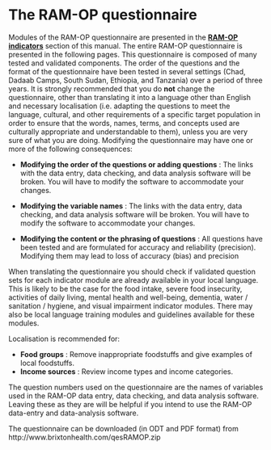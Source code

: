 # The RAM-OP questionnaire {#questionnaire}

Modules of the RAM-OP questionnaire are presented in the [**RAM-OP indicators**](#indicators) section of this manual. 
The entire RAM-OP questionnaire is presented in the following pages. This questionnaire is composed of many tested and validated components. The order of the questions and the format of the questionnaire have been tested in several settings (Chad, Dadaab Camps, South Sudan, Ethiopia, and Tanzania) over a period of three years. It is strongly recommended that you do **not** change the questionnaire, other than translating it into a language other than English and necessary localisation (i.e. adapting the questions to meet the language, cultural, and other requirements of a specific target population in order to ensure that the words, names, terms, and concepts used are culturally appropriate and understandable to them), unless you are very sure of what you are doing. Modifying the questionnaire may have one or more of the following consequences:

* **Modifying the order of the questions or adding questions** : The links with the data entry, data checking, and data analysis software will be broken. You will have to modify the software to accommodate your changes.

* **Modifying the variable names** :  The links with the data entry, data checking, and data analysis software will be broken. You will have to modify the software to accommodate your changes.

* **Modifying the content or the phrasing of questions** : All questions have been tested and are formulated for accuracy and reliability (precision). Modifying them may lead to loss of accuracy (bias) and precision

When translating the questionnaire you should check if validated question sets for each indicator module are already available in your local language. This is likely to be the case for the food intake, severe food insecurity, activities of daily living, mental health and well-being, dementia, water / sanitation / hygiene, and visual impairment indicator modules. There may also be local language training modules and guidelines available for these modules.

Localisation is recommended for:

* **Food groups** : Remove inappropriate foodstuffs and give examples of local foodstuffs.
* **Income sources** : Review income types and income categories.

The question numbers used on the questionnaire are the names of variables used in the RAM-OP data entry, data checking, and data analysis software. Leaving these as they are will be helpful if you intend to use the RAM-OP data-entry and data-analysis software.

The questionnaire can be downloaded (in ODT and PDF format) from http://www.brixtonhealth.com/qesRAMOP.zip